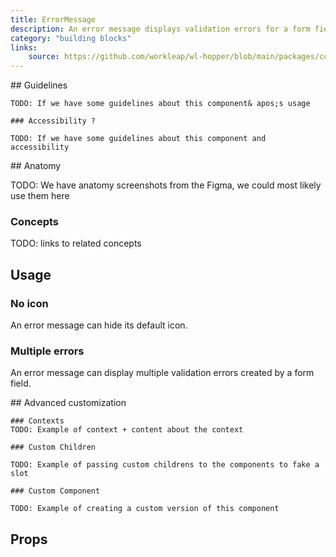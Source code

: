 ```yaml
---
title: ErrorMessage
description: An error message displays validation errors for a form field.
category: "building blocks"
links:
    source: https://github.com/workleap/wl-hopper/blob/main/packages/components/src/error-message/src/ErrorMessage.tsx
---
```


<Example src="error-message/docs/preview" isOpen />

<FeatureFlag flag="next">
    ## Guidelines

    TODO: If we have some guidelines about this component& apos;s usage

    ### Accessibility ?

    TODO: If we have some guidelines about this component and accessibility
</FeatureFlag>

<FeatureFlag flag="rc">
## Anatomy

TODO: We have anatomy screenshots from the Figma, we could most likely use them here

### Concepts

TODO: links to related concepts
</FeatureFlag>

## Usage

### No icon

An error message can hide its default icon.

<Example src="error-message/docs/noicon" />

### Multiple errors

An error message can display multiple validation errors created by a form field.

<Example src="error-message/docs/multipleerrors" />

<FeatureFlag flag="next">
    ## Advanced customization

    ### Contexts
    TODO: Example of context + content about the context

    ### Custom Children

    TODO: Example of passing custom childrens to the components to fake a slot

    ### Custom Component

    TODO: Example of creating a custom version of this component
</FeatureFlag>

## Props

<PropTable component="ErrorMessage" />
